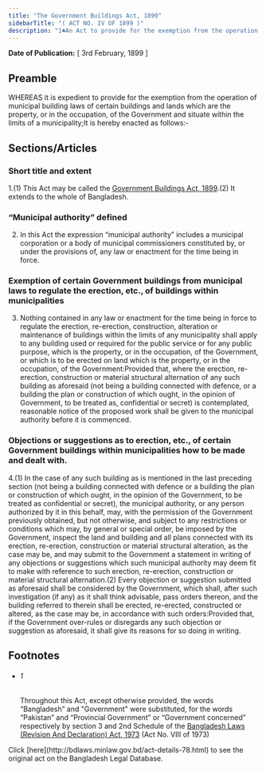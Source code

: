 ```yaml
---
title: "The Government Buildings Act, 1899"
sidebarTitle: "( ACT NO. IV OF 1899 )"
description: "1♣An Act to provide for the exemption from the operation of municipal building laws of certain buildings and lands which are the property, or in the occupation, of the Government and situate within the limits of a municipality."
---
```


**Date of Publication:** [ 3rd February, 1899 ]

## Preamble

WHEREAS it is expedient to provide for the exemption from the operation of municipal building laws of certain buildings and lands which are the property, or in the occupation, of the Government and situate within the limits of a municipality;It is hereby enacted as follows:-

## Sections/Articles

### Short title and extent

1.(1) This Act may be called the [Government Buildings Act, 1899](/laws/volume-5/act-78 "Government Buildings Act, 1899").(2) It extends to the whole of Bangladesh.

### “Municipal authority” defined

2. In this Act the expression “municipal authority” includes a municipal corporation or a body of municipal commissioners constituted by, or under the provisions of, any law or enactment for the time being in force.

### Exemption of certain Government buildings from municipal laws to regulate the erection, etc., of buildings within municipalities

3. Nothing contained in any law or enactment for the time being in force to regulate the erection, re-erection, construction, alteration or maintenance of buildings within the limits of any municipality shall apply to any building used or required for the public service or for any public purpose, which is the property, or in the occupation, of the Government, or which is to be erected on land which is the property, or in the occupation, of the Government:Provided that, where the erection, re-erection, construction or material structural alternation of any such building as aforesaid (not being a building connected with defence, or a building the plan or construction of which ought, in the opinion of Government, to be treated as, confidential or secret) is contemplated, reasonable notice of the proposed work shall be given to the municipal authority before it is commenced.

### Objections or suggestions as to erection, etc., of certain Government buildings within municipalities how to be made and dealt with.

4.(1) In the case of any such building as is mentioned in the last preceding section (not being a building connected with defence or a building the plan or construction of which ought, in the opinion of the Government, to be treated as confidential or secret), the municipal authority, or any person authorized by it in this behalf, may, with the permission of the Government previously obtained, but not otherwise, and subject to any restrictions or conditions which may, by general or special order, be imposed by the Government, inspect the land and building and all plans connected with its erection, re-erection, construction or material structural alteration, as the case may be, and may submit to the Government a statement in writing of any objections or suggestions which such municipal authority may deem fit to make with reference to such erection, re-erection, construction or material structural alternation.(2) Every objection or suggestion submitted as aforesaid shall be considered by the Government, which shall, after such investigation (if any) as it shall think advisable, pass orders thereon, and the building referred to therein shall be erected, re-erected, constructed or altered, as the case may be, in accordance with such orders:Provided that, if the Government over-rules or disregards any such objection or suggestion as aforesaid, it shall give its reasons for so doing in writing.

## Footnotes

- ###### 1

  Throughout this Act, except otherwise provided, the words “Bangladesh” and "Government" were substituted, for the words “Pakistan” and “Provincial Government” or “Government concerned” respectively by section 3 and 2nd Schedule of the [Bangladesh Laws (Revision And Declaration) Act, 1973](/laws/volume-17/act-430 "Bangladesh Laws (Revision And Declaration) Act, 1973") (Act No. VIII of 1973)

<Note>
  Click [here](http://bdlaws.minlaw.gov.bd/act-details-78.html) to see the original act on the Bangladesh Legal Database.
</Note>
